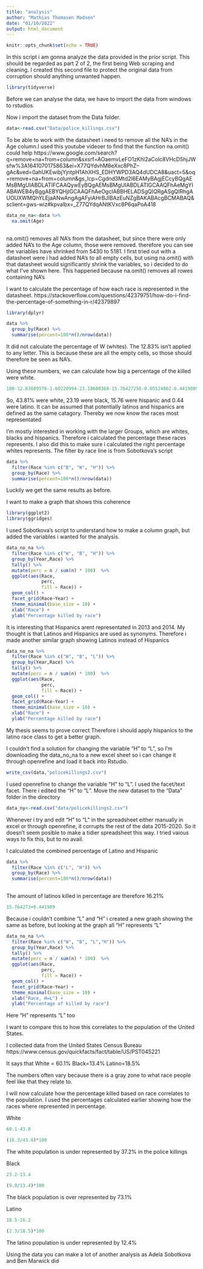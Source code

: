 ---
title: "analysis"
author: "Mathias Thomasen Madsen"
date: "01/10/2022"
output: html_document
---

```{r setup, include=FALSE}
knitr::opts_chunk$set(echo = TRUE)
```

In this script i am gonna analyze the data provided in the prior script. This should be regarded as part 2 of 2, the first being Web scraping and cleaning. I created this second file to protect the original data from corruption should anything unwanted happen.

```{r}
library(tidyverse)
```

Before we can analyse the data, we have to import the data from windows to rstudios. 

Now i import the dataset from the Data folder. 
```{r}
data<-read.csv("Data/police_killings.csv")
```


To be able to work with the datasheet i need to remove all the NA's in the Age column.I used this youtube videoer to find that the function na.omit() could help
https://www.google.com/search?q=remove+na+from+column&sxsrf=AOaemvLeFO1zKhl2aColc8VHcD5hjJWsfw%3A1641070175863&ei=X77QYdvhM8eXxc8PhZ--gAc&ved=0ahUKEwibjYjntpH1AhXHS_EDHYWPD3AQ4dUDCA8&uact=5&oq=remove+na+from+column&gs_lcp=Cgdnd3Mtd2l6EAMyBAgjECcyBQgAEMsBMgUIABDLATIFCAAQywEyBQgAEMsBMgUIABDLATIGCAAQFhAeMgYIABAWEB4yBggAEBYQHjIGCAAQFhAeOgcIABBHELADSgQIQRgASgQIRhgAUOUXWMQhYLEjaANwAngAgAFyiAHrBJIBAzEuNZgBAKABAcgBCMABAQ&sclient=gws-wiz#kpvalbx=_Z77QYdqANtKVxc8P6qaPoA418

```{r}
data_no_na<-data %>% 
  na.omit(Age) 
  
```

na.omit() removes all NA's from the datasheet, but since there were only added NA's to the Age column, those were removed. therefore you can see the variables have shrinked from 5430 to 5181. I first tried out with a datasheet were i had added NA's to all empty cells, but using na.omit() with that datasheet would significantly shrink the variables, so i decided to do what I've shown here. This happened because na.omit() removes all rowes containing NA's

I want to calculate the percentage of how each race is represented in the datasheet.
https://stackoverflow.com/questions/42379751/how-do-i-find-the-percentage-of-something-in-r/42379897

```{r}
library(dplyr)
```

```{r}
data %>% 
  group_by(Race) %>% 
  summarise(percent=100*n()/nrow(data))  
```
It did not calculate the percentage of W (whites). The 12.83% isn't applied to any letter. This is because these are all the empty cells, so those should therefore be seen as NA's. 

Using these numbers, we can calculate how big a percentage of the killed were white.
```{r}
100-12.83609576-1.60220994-23.18600368-15.76427256-0.05524862-0.44198895-0.01841621-1.38121547-0.88397790-0.01841621				
```
So, 43.81% were white, 23.19 were black, 15.76 were hispanic and 0.44 were latino. It can be assumed that potentially latinos and hispanics are defined as the same catagory. Thereby we now know the races most representated


I'm mostly interested in working with the larger Groups, which are whites, blacks and hispanics. Therefore i calculated the percentage these races represents. I also did this to make sure i calculated the right percentage whites represents. The filter by race line is from Sobotkova's script
```{r}
data %>% 
  filter(Race %in% c("B", "W", "H")) %>% 
  group_by(Race) %>% 
  summarise(percent=100*n()/nrow(data))

```
Luckily we get the same results as before. 

I want to make a graph that shows this coherence
```{r}
library(ggplot2)
library(ggridges)
```

I used Sobotkova's script to understand how to make a column graph, but added the variables i wanted for the analysis.
```{r}
data_no_na %>% 
  filter(Race %in% c("W", "B", "H")) %>% 
  group_by(Year,Race) %>% 
  tally() %>% 
  mutate(perc = n / sum(n) * 100)  %>% 
  ggplot(aes(Race,
             perc,
             fill = Race)) +
  geom_col() +
  facet_grid(Race~Year) +
  theme_minimal(base_size = 10) +
  xlab("Race") +
  ylab("Percentage killed by race")
```
It is interesting that Hispanics arent representated in 2013 and 2014. My thought is that Latinos and Hispanics are used as synonyms. Therefore i made another similar graph showing Latinos instead of Hispanics 


```{r}
data_no_na %>% 
  filter(Race %in% c("W", "B", "L")) %>% 
  group_by(Year,Race) %>% 
  tally() %>% 
  mutate(perc = n / sum(n) * 100)  %>% 
  ggplot(aes(Race,
             perc,
             fill = Race)) +
  geom_col() +
  facet_grid(Race~Year) +
  theme_minimal(base_size = 10) +
  xlab("Race") +
  ylab("Percentage killed by race")
```
My thesis seems to prove correct Therefore i should apply hispanics to the latino race class to get a better graph.


I couldn't find a solution for changing the variable "H" to "L", so I'm downloading the data_no_na to a new excel sheet so i can change it through openrefine and load it back into Rstudio.

```{r}
write_csv(data,"policekillings2.csv")
```

I used openrefine to change the variable "H" to "L". I used the facet/text facet. There i edited the "H" to "L". Move the new dataset to the "Data" folder in the directory

```{r}
data_ny<-read.csv("data/policekillings2.csv")
```
Whenever i try and edit "H" to "L" in the spreadsheet either manually in excel or through openrefine, it corrupts the rest of the data 2015-2020. So it doesn't seem posible to make a tidier spreadsheet this way. I tried vaious ways to fix this, but to no avail.  


I calculated the combined percentage of Latino and Hispanic
```{r}
data %>% 
  filter(Race %in% c("L", "H")) %>% 
  group_by(Race) %>% 
  summarise(percent=100*n()/nrow(data)) 
  
```

The amount of latinos killed in percentage are therefore 16.21%
```{r}
15.764273+0.441989
```

Because i couldn't combine "L" and "H" i created a new graph showing the same as before, but looking at the graph all "H" represents "L"
```{r}
data_no_na %>% 
  filter(Race %in% c("W", "B", "L","H")) %>% 
  group_by(Year,Race) %>% 
  tally() %>% 
  mutate(perc = n / sum(n) * 100)  %>% 
  ggplot(aes(Race,
             perc,
             fill = Race)) +
  geom_col() +
  facet_grid(Race~Year) +
  theme_minimal(base_size = 10) +
  xlab("Race, H=L") +
  ylab("Percentage of killed by race")
```
Here "H" represents "L" too



I want to compare this to how this correlates to the population of the United States. 

I collected data from the United States Census Bureau
https://www.census.gov/quickfacts/fact/table/US/PST045221

It says that 
White = 60.1%
Black=13.4%
Latino=18.5%

The numbers often vary because there is a gray zone to what race people feel like that they relate to. 

I will now calculate how the percentage killed based on race correlates to the population. I used the percentages calculated earlier showing how the races where represented in percentage.

White
```{r}
60.1-43.8
```
```{r}
(16.3/43.8)*100
```
The white population is under represented by 37.2% in the police killings


Black
```{r}
23.2-13.4
```
```{r}
(9.8/13.4)*100
```
The black population is over represented by 73.1%

Latino 
```{r}
18.5-16.2
```
```{r}
(2.3/18.5)*100
```
The latino population is under represented by 12.4%


Using the data you can make a lot of another analysis as Adela Sobotkova and Ben Marwick did







